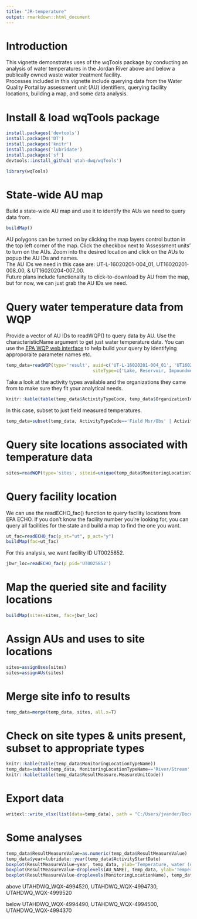 ```yaml
---
title: "JR-temperature"
output: rmarkdown::html_document
---
```


# Introduction
This vignette demonstrates uses of the wqTools package by conducting an analysis of water temperatures in the Jordan River above and below a publically owned waste water treatment facility.  
Processes included in this vignette include querying data from the Water Quality Portal by assessment unit (AU) identifiers, querying facility locations, building a map, and some data analysis.


# Install & load wqTools package
```r
install.packages('devtools')
install.packages('DT')
install.packages('knitr')
install.packages('lubridate')
install.packages('sf')
devtools::install_github('utah-dwq/wqTools')
```

```r
library(wqTools)
```

# State-wide AU map
Build a state-wide AU map and use it to identify the AUs we need to query data from.
```r
buildMap()
```

AU polygons can be turned on by clicking the map layers control button in the top left corner of the map. Click the checkbox next to 'Assessment units' to turn on the AUs. 
Zoom into the desired location and click on the AUs to popup the AU IDs and names.  
The AU IDs we need in this case are: UT-L-16020201-004_01, UT16020201-008_00, & UT16020204-007_00.  
Future plans include functionality to click-to-download by AU from the map, but for now, we can just grab the AU IDs we need.


# Query water temperature data from WQP
Provide a vector of AU IDs to readWQP() to query data by AU. Use the characteristicName argument to get just water temperature data. You can use the [EPA WQP web interface](https://www.waterqualitydata.us/portal/) to help build your query by identifying approporaite parameter names etc.
```r
temp_data=readWQP(type='result', auid=c('UT-L-16020201-004_01', 'UT16020201-008_00', 'UT16020204-007_00', 'UT16020204-006_00', 'UT16020204-005_00', 'UT16020204-004_00'), characteristicName='Temperature, water', 
							     siteType=c('Lake, Reservoir, Impoundment', 'Stream'))
```

Take a look at the activity types available and the organizations they came from to make sure they fit your analytical needs.
```r
knitr::kable(table(temp_data$ActivityTypeCode, temp_data$OrganizationIdentifier))
```

In this case, subset to just field measured temperatures.  

```r
temp_data=subset(temp_data, ActivityTypeCode=='Field Msr/Obs' | ActivityTypeCode=='Field Msr/Obs-Portable Data Logger')
```

# Query site locations associated with temperature data
```r
sites=readWQP(type='sites', siteid=unique(temp_data$MonitoringLocationIdentifier))
```

# Query facility location
We can use the readECHO_fac() function to query facility locations from EPA ECHO. If you don't know the facility number you're looking for, you can query all facilities for the state and build a map to find the one you want.
```r
ut_fac=readECHO_fac(p_st="ut", p_act="y")
buildMap(fac=ut_fac)
```

For this analysis, we want facility ID UT0025852.
```r
jbwr_loc=readECHO_fac(p_pid='UT0025852')
```

# Map the queried site and facility locations
```r
buildMap(sites=sites, fac=jbwr_loc)
```

# Assign AUs and uses to site locations
```r
sites=assignUses(sites)
sites=assignAUs(sites)
```

# Merge site info to results
```r
temp_data=merge(temp_data, sites, all.x=T)
```

# Check on site types & units present, subset to appropriate types
```r
knitr::kable(table(temp_data$MonitoringLocationTypeName))
temp_data=subset(temp_data, MonitoringLocationTypeName=='River/Stream' | MonitoringLocationTypeName=='Lake')
knitr::kable(table(temp_data$ResultMeasure.MeasureUnitCode))
```

# Export data
```r
writexl::write_xlsx(list(data=temp_data), path = "C:/Users/jvander/Documents/jr-temp-data.xlsx", format_headers=F, col_names=T)
```

# Some analyses
```r
temp_data$ResultMeasureValue=as.numeric(temp_data$ResultMeasureValue)
temp_data$year=lubridate::year(temp_data$ActivityStartDate)
boxplot(ResultMeasureValue~year, temp_data, ylab='Temperature, water (deg C)', xlab='')
boxplot(ResultMeasureValue~droplevels(AU_NAME), temp_data, ylab='Temperature, water (deg C)', xlab='')
boxplot(ResultMeasureValue~droplevels(MonitoringLocationName), temp_data[temp_data$AU_NAME!='Utah Lake',], ylab='Temperature, water (deg C)', xlab='')
```




above
UTAHDWQ_WQX-4994520, UTAHDWQ_WQX-4994730, UTAHDWQ_WQX-4999520

below
UTAHDWQ_WQX-4994490, UTAHDWQ_WQX-4994500, UTAHDWQ_WQX-4994370




